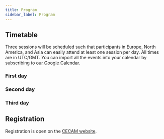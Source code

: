 ```yaml
---
title: Program
sidebar_label: Program
---
```



## Timetable

Three sessions will be scheduled such that participants in Europe, North America, and Asia can easily attend at least one session per day. All times are in UTC/GMT. You can import all the events into your calendar by subscribing to [our Google Calendar](https://calendar.google.com/calendar/ical/7i8i4lb012dsglucaclv8avfo8%40group.calendar.google.com/public/basic.ics).

### First day


<div>
  <Calendar currentDate="2022-2-7" startHour="14" endHour="23" />
</div>

### Second day

<div>
  <Calendar currentDate="2022-2-8" startHour="9" endHour="23" />
</div>

### Third day

<div>
  <Calendar currentDate="2022-2-9" startHour="9" endHour="17" />
</div>

## Registration

Registration is open on the [CECAM website](https://www.cecam.org/workshop-details/1165).

